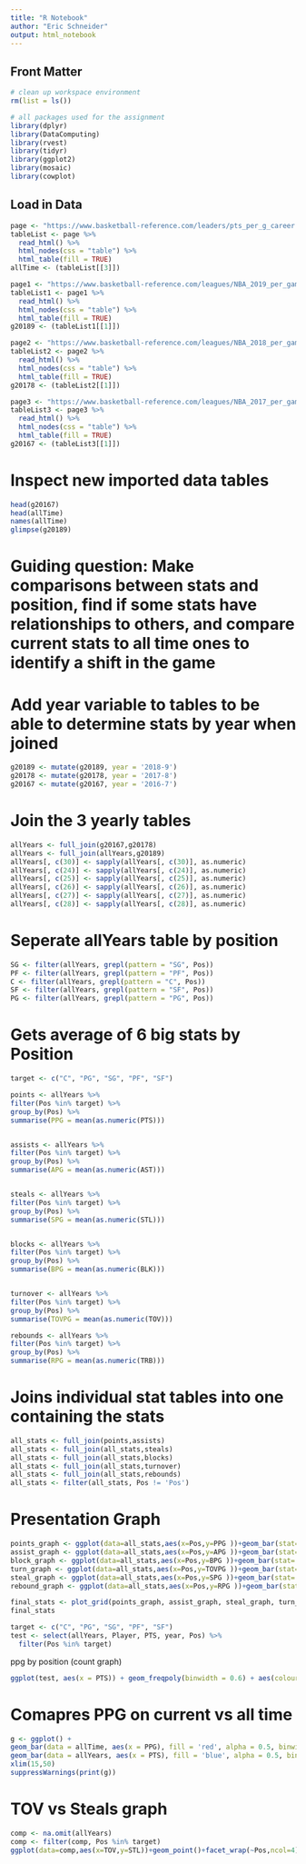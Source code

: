 ```yaml
---
title: "R Notebook"
author: "Eric Schneider"
output: html_notebook
---
```


## Front Matter

```r
# clean up workspace environment
rm(list = ls())

# all packages used for the assignment
library(dplyr)
library(DataComputing)
library(rvest)
library(tidyr)
library(ggplot2)
library(mosaic)
library(cowplot)
```


## Load in Data
```r
page <- "https://www.basketball-reference.com/leaders/pts_per_g_career.html"
tableList <- page %>%
  read_html() %>%
  html_nodes(css = "table") %>%
  html_table(fill = TRUE)
allTime <- (tableList[[3]])
```

```r
page1 <- "https://www.basketball-reference.com/leagues/NBA_2019_per_game.html"
tableList1 <- page1 %>%
  read_html() %>%
  html_nodes(css = "table") %>%
  html_table(fill = TRUE)
g20189 <- (tableList1[[1]])
```

```r
page2 <- "https://www.basketball-reference.com/leagues/NBA_2018_per_game.html"
tableList2 <- page2 %>%
  read_html() %>%
  html_nodes(css = "table") %>%
  html_table(fill = TRUE)
g20178 <- (tableList2[[1]])
```

```r
page3 <- "https://www.basketball-reference.com/leagues/NBA_2017_per_game.html"
tableList3 <- page3 %>%
  read_html() %>%
  html_nodes(css = "table") %>%
  html_table(fill = TRUE)
g20167 <- (tableList3[[1]])
```

# Inspect new imported data tables
```r
head(g20167)
head(allTime)
names(allTime)
glimpse(g20189)
```

# Guiding question: Make comparisons between stats and position, find if some stats have relationships to others, and compare current stats to all time ones to identify a shift in the game


# Add year variable to tables to be able to determine stats by year when joined
```r
g20189 <- mutate(g20189, year = '2018-9')
g20178 <- mutate(g20178, year = '2017-8')
g20167 <- mutate(g20167, year = '2016-7')
```

# Join the 3 yearly tables 
```r
allYears <- full_join(g20167,g20178)
allYears <- full_join(allYears,g20189)
allYears[, c(30)] <- sapply(allYears[, c(30)], as.numeric)
allYears[, c(24)] <- sapply(allYears[, c(24)], as.numeric)
allYears[, c(25)] <- sapply(allYears[, c(25)], as.numeric)
allYears[, c(26)] <- sapply(allYears[, c(26)], as.numeric)
allYears[, c(27)] <- sapply(allYears[, c(27)], as.numeric)
allYears[, c(28)] <- sapply(allYears[, c(28)], as.numeric)
```

# Seperate allYears table by position

```r
SG <- filter(allYears, grepl(pattern = "SG", Pos))
PF <- filter(allYears, grepl(pattern = "PF", Pos))
C <- filter(allYears, grepl(pattern = "C", Pos))
SF <- filter(allYears, grepl(pattern = "SF", Pos))
PG <- filter(allYears, grepl(pattern = "PG", Pos))
```

# Gets average of 6 big stats by Position
```r
target <- c("C", "PG", "SG", "PF", "SF")

points <- allYears %>%
filter(Pos %in% target) %>%
group_by(Pos) %>%
summarise(PPG = mean(as.numeric(PTS))) 


assists <- allYears %>%
filter(Pos %in% target) %>%
group_by(Pos) %>%
summarise(APG = mean(as.numeric(AST))) 


steals <- allYears %>%
filter(Pos %in% target) %>%
group_by(Pos) %>%
summarise(SPG = mean(as.numeric(STL))) 


blocks <- allYears %>%
filter(Pos %in% target) %>%
group_by(Pos) %>%
summarise(BPG = mean(as.numeric(BLK))) 


turnover <- allYears %>%
filter(Pos %in% target) %>%
group_by(Pos) %>%
summarise(TOVPG = mean(as.numeric(TOV))) 

rebounds <- allYears %>%
filter(Pos %in% target) %>%
group_by(Pos) %>%
summarise(RPG = mean(as.numeric(TRB))) 
```

# Joins individual stat tables into one containing the stats 

```r
all_stats <- full_join(points,assists)
all_stats <- full_join(all_stats,steals)
all_stats <- full_join(all_stats,blocks)
all_stats <- full_join(all_stats,turnover)
all_stats <- full_join(all_stats,rebounds)
all_stats <- filter(all_stats, Pos != 'Pos')
```

# Presentation Graph
```r
points_graph <- ggplot(data=all_stats,aes(x=Pos,y=PPG ))+geom_bar(stat='identity',position='stack', width=.9) 
assist_graph <- ggplot(data=all_stats,aes(x=Pos,y=APG ))+geom_bar(stat='identity',position='stack', width=.9) 
block_graph <- ggplot(data=all_stats,aes(x=Pos,y=BPG ))+geom_bar(stat='identity',position='stack', width=.9) 
turn_graph <- ggplot(data=all_stats,aes(x=Pos,y=TOVPG ))+geom_bar(stat='identity',position='stack', width=.9) 
steal_graph <- ggplot(data=all_stats,aes(x=Pos,y=SPG ))+geom_bar(stat='identity',position='stack', width=.9) 
rebound_graph <- ggplot(data=all_stats,aes(x=Pos,y=RPG ))+geom_bar(stat='identity',position='stack', width=.9) 

final_stats <- plot_grid(points_graph, assist_graph, steal_graph, turn_graph, block_graph, rebound_graph)
final_stats
```


```r
target <- c("C", "PG", "SG", "PF", "SF")
test <- select(allYears, Player, PTS, year, Pos) %>%
  filter(Pos %in% target)
```


ppg by position (count graph)
```r
ggplot(test, aes(x = PTS)) + geom_freqpoly(binwidth = 0.6) + aes(colour = Pos) + labs(title = "") + theme(legend.position = "right") 
```


# Comapres PPG on current vs all time
```r
g <- ggplot() +
geom_bar(data = allTime, aes(x = PPG), fill = 'red', alpha = 0.5, binwidth = 0.6) +
geom_bar(data = allYears, aes(x = PTS), fill = 'blue', alpha = 0.5, binwidth = 0.6) +
xlim(15,50)
suppressWarnings(print(g))
```

# TOV vs Steals graph 
```r
comp <- na.omit(allYears)
comp <- filter(comp, Pos %in% target)
ggplot(data=comp,aes(x=TOV,y=STL))+geom_point()+facet_wrap(~Pos,ncol=4) + stat_smooth(method=loess) 
```
